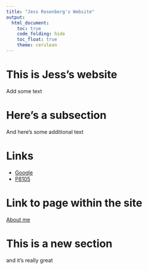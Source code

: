 ```yaml
---
title: "Jess Rosenberg's Website"
output: 
  html_document:
    toc: true
    code_folding: hide
    toc_float: true
    theme: cerulean
---
```


# This is Jess's website

Add some text


# Here's a subsection

And here's some additional text

# Links

* [Google](https://www.google.com)
* [P8105](https://www.p8105.com)

# Link to page within the site

[About me](about.html)

# This is a new section

and it's really great